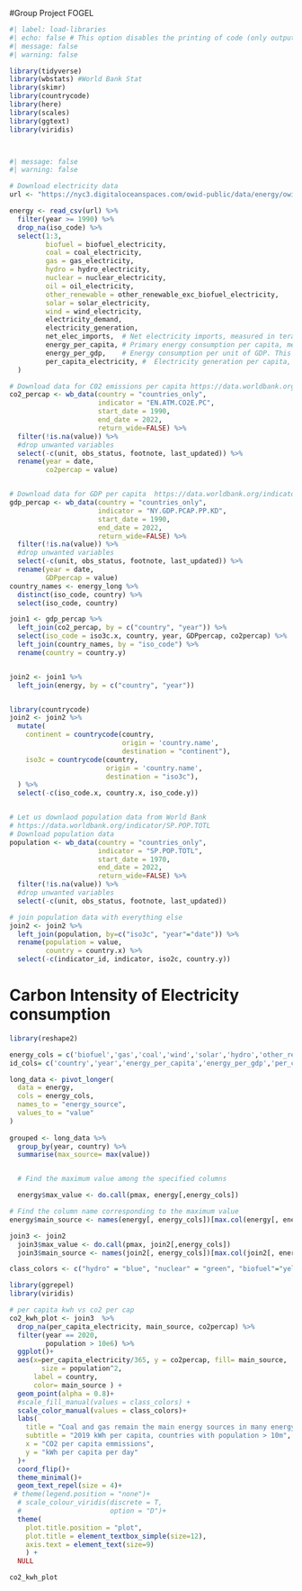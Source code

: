 #Group Project FOGEL





```r
#| label: load-libraries
#| echo: false # This option disables the printing of code (only output is displayed).
#| message: false
#| warning: false

library(tidyverse)
library(wbstats) #World Bank Stat
library(skimr)
library(countrycode)
library(here)
library(scales)
library(ggtext)
library(viridis)



#| message: false
#| warning: false

# Download electricity data
url <- "https://nyc3.digitaloceanspaces.com/owid-public/data/energy/owid-energy-data.csv"

energy <- read_csv(url) %>% 
  filter(year >= 1990) %>% 
  drop_na(iso_code) %>% 
  select(1:3,
         biofuel = biofuel_electricity,
         coal = coal_electricity,
         gas = gas_electricity,
         hydro = hydro_electricity,
         nuclear = nuclear_electricity,
         oil = oil_electricity,
         other_renewable = other_renewable_exc_biofuel_electricity,
         solar = solar_electricity,
         wind = wind_electricity, 
         electricity_demand,
         electricity_generation,
         net_elec_imports,	# Net electricity imports, measured in terawatt-hours
         energy_per_capita,	# Primary energy consumption per capita, measured in kilowatt-hours	Calculated by Our World in Data based on BP Statistical Review of World Energy and EIA International Energy Data
         energy_per_gdp,	# Energy consumption per unit of GDP. This is measured in kilowatt-hours per 2011 international-$.
         per_capita_electricity, #	Electricity generation per capita, measured in kilowatt-hours
  ) 

# Download data for C02 emissions per capita https://data.worldbank.org/indicator/EN.ATM.CO2E.PC
co2_percap <- wb_data(country = "countries_only", 
                      indicator = "EN.ATM.CO2E.PC", 
                      start_date = 1990, 
                      end_date = 2022,
                      return_wide=FALSE) %>% 
  filter(!is.na(value)) %>% 
  #drop unwanted variables
  select(-c(unit, obs_status, footnote, last_updated)) %>% 
  rename(year = date,
         co2percap = value)


# Download data for GDP per capita  https://data.worldbank.org/indicator/NY.GDP.PCAP.PP.KD
gdp_percap <- wb_data(country = "countries_only", 
                      indicator = "NY.GDP.PCAP.PP.KD", 
                      start_date = 1990, 
                      end_date = 2022,
                      return_wide=FALSE) %>% 
  filter(!is.na(value)) %>% 
  #drop unwanted variables
  select(-c(unit, obs_status, footnote, last_updated)) %>% 
  rename(year = date,
         GDPpercap = value)
country_names <- energy_long %>% 
  distinct(iso_code, country) %>% 
  select(iso_code, country)

join1 <- gdp_percap %>% 
  left_join(co2_percap, by = c("country", "year")) %>% 
  select(iso_code = iso3c.x, country, year, GDPpercap, co2percap) %>% 
  left_join(country_names, by = "iso_code") %>% 
  rename(country = country.y)


join2 <- join1 %>% 
  left_join(energy, by = c("country", "year")) 


library(countrycode)
join2 <- join2 %>% 
  mutate(
    continent = countrycode(country, 
                            origin = 'country.name',
                            destination = "continent"),
    iso3c = countrycode(country, 
                        origin = 'country.name',
                        destination = "iso3c"),
  ) %>% 
  select(-c(iso_code.x, country.x, iso_code.y))


# Let us downlaod population data from World Bank
# https://data.worldbank.org/indicator/SP.POP.TOTL
# Download population data 
population <- wb_data(country = "countries_only", 
                      indicator = "SP.POP.TOTL", 
                      start_date = 1970, 
                      end_date = 2022,
                      return_wide=FALSE) %>% 
  filter(!is.na(value)) %>% 
  #drop unwanted variables
  select(-c(unit, obs_status, footnote, last_updated))

# join population data with everything else 
join2 <- join2 %>% 
  left_join(population, by=c("iso3c", "year"="date")) %>% 
  rename(population = value,
         country = country.x) %>% 
  select(-c(indicator_id, indicator, iso2c, country.y))

```





# Carbon Intensity of Electricity consumption

```r
library(reshape2)

energy_cols = c('biofuel','gas','coal','wind','solar','hydro','other_renewable', 'nuclear', 'oil')
id_cols= c('country','year','energy_per_capita','energy_per_gdp','per_capita_electricity','iso_code')

long_data <- pivot_longer(
  data = energy,
  cols = energy_cols,
  names_to = "energy_source",
  values_to = "value"
)
 
grouped <- long_data %>%
  group_by(year, country) %>%
  summarise(max_source= max(value))


  # Find the maximum value among the specified columns

  energy$max_value <- do.call(pmax, energy[,energy_cols])

# Find the column name corresponding to the maximum value
energy$main_source <- names(energy[, energy_cols])[max.col(energy[, energy_cols], "first")]

join3 <- join2
  join3$max_value <- do.call(pmax, join2[,energy_cols])
  join3$main_source <- names(join2[, energy_cols])[max.col(join2[, energy_cols], "first")]

class_colors <- c("hydro" = "blue", "nuclear" = "green", "biofuel"="yellow", "gas"="orange","solar"="grey", "wind"="purple","oil"="red","other_renewable"="pink","coal"="black")

library(ggrepel)
library(viridis)

# per capita kwh vs co2 per cap
co2_kwh_plot <- join3  %>% 
  drop_na(per_capita_electricity, main_source, co2percap) %>% 
  filter(year == 2020, 
         population > 10e6) %>% 
  ggplot()+
  aes(x=per_capita_electricity/365, y = co2percap, fill= main_source,
        size = population^2, 
      label = country,
      color= main_source ) +
  geom_point(alpha = 0.8)+  
  #scale_fill_manual(values = class_colors) + 
  scale_color_manual(values = class_colors)+
  labs(
    title = "Coal and gas remain the main energy sources in many energy-intensive countries",
    subtitle = "2019 kWh per capita, countries with population > 10m",
    x = "CO2 per capita emmissions",
    y = "kWh per capita per day"
  )+
  coord_flip()+
  theme_minimal()+
  geom_text_repel(size = 4)+
 # theme(legend.position = "none")+
  # scale_colour_viridis(discrete = T,
  #                      option = "D")+
  theme(
    plot.title.position = "plot",
    plot.title = element_textbox_simple(size=12),
    axis.text = element_text(size=9)
    ) +
  NULL   

co2_kwh_plot
```








